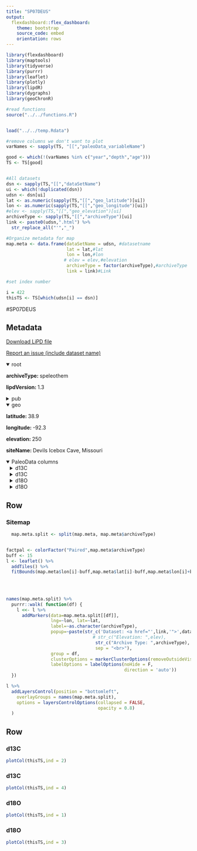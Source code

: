 ```yaml
---
title: "SP07DEUS"
output: 
  flexdashboard::flex_dashboard:
    theme: bootstrap
    source_code: embed
    orientation: rows
---
```


```r
library(flexdashboard)
library(maptools)
library(tidyverse)
library(purrr)
library(leaflet)
library(plotly)
library(lipdR)
library(dygraphs)
library(geoChronR)

#read functions
source("../../functions.R")


load("../../temp.Rdata")

#remove columns we don't want to plot
varNames <- sapply(TS, "[[","paleoData_variableName")

good <- which(!(varNames %in% c("year","depth","age")))
TS <- TS[good]


#All datasets
dsn <- sapply(TS,"[[","dataSetName")
ui <- which(!duplicated(dsn))
udsn <- dsn[ui]
lat <- as.numeric(sapply(TS,"[[","geo_latitude")[ui])
lon <- as.numeric(sapply(TS,"[[","geo_longitude")[ui])
#elev <- sapply(TS,"[[","geo_elevation")[ui]
archiveType <- sapply(TS,"[[","archiveType")[ui]
link <- paste0(udsn,".html") %>% 
  str_replace_all("'","_")

#Organize metadata for map
map.meta <- data.frame(dataSetName = udsn, #datasetname
                       lat = lat,#lat
                       lon = lon,#lon
                      # elev = elev,#elevation
                       archiveType = factor(archiveType),#archiveType
                       link = link)#Link

#set index number

i = 422
thisTS <- TS[which(udsn[i] == dsn)]
```
#SP07DEUS

Metadata {.sidebar}
-------------------------------------
[Download LiPD file](SP07DEUS.lpd)
            

[Report an issue (include dataset name)](https://github.com/nickmckay/LiPDverse/issues)

<details open style="margin-left: 0px">
<summary>root</summary>
<p style="margin-left: 0px"><strong>archiveType: </strong>speleothem
<p style="margin-left: 0px"><strong>lipdVersion: </strong>1.3
</details>
<details>
<summary>pub</summary>
<details style="margin-left: 10px">
<summary>pub1</summary>
<p style="margin-left: 10px"><strong>author: </strong>Denniston, RF
<p style="margin-left: 10px"><strong>pubYear: </strong>2007
<p style="margin-left: 10px"><strong>DOI: </strong>10.1016/j.yqres.2007.04.001
</details>
</details>
<details open style="margin-left: 0px">
<summary>geo</summary>
<p style="margin-left: 0px"><strong>latitude: </strong>38.9
<p style="margin-left: 0px"><strong>longitude: </strong>-92.3
<p style="margin-left: 0px"><strong>elevation: </strong>250
<p style="margin-left: 0px"><strong>siteName: </strong>Devils Icebox Cave, Missouri
</details>
<details open>
<summary>PaleoData columns</summary>
<details style="margin-left: 10px">
<summary>d13C</summary>
<p style="margin-left: 10px"><strong>TSid: </strong>SP07DEUS01A_d13C
<p style="margin-left: 10px"><strong>variableName: </strong>d13C
<p style="margin-left: 10px"><strong>units: </strong>permil
<p style="margin-left: 10px"><strong>description: </strong>carbonate
<details>
<summary>interpretation</summary>
<details style="margin-left: 20px">
<summary>1</summary>
<p style="margin-left: 20px"><strong>basis: </strong>The influence of vegetation changes and changes in the water residence time on d13C of DIC. Drier conditions cause an increase of C4 plants in the vegetation and longer residence times of water in the bedrock (increasing the contribution of bedrock carbonate to DIC). Either one would cause an increase of d13C in the speleothem. Temperature changes may have a similar effect on d13C as would changes  in the rainfall amount but would also affect d18O. Since d18O values are stable a temperature effect therefore can be eliminated.
<p style="margin-left: 20px"><strong>interpDirection: </strong>negative
<p style="margin-left: 20px"><strong>scope: </strong>climate
<p style="margin-left: 20px"><strong>variable: </strong>rainfall amount
<p style="margin-left: 20px"><strong>variableDetail: </strong>more poritive d13C values reflect less rainfall amount
</details>
<details style="margin-left: 20px">
<summary>2</summary>
<p style="margin-left: 20px"><strong>basis: </strong>Increase of d13C may generally be associated with increase of the proportion of C4 plants in the vegetation or increase of the contribution of bedrock carbonate to the DIC - both are more likely in drier conditions. Stable d18O values suggest that changes in temperature were minor.
<p style="margin-left: 20px"><strong>direction: </strong>negative
<p style="margin-left: 20px"><strong>equilibriumEvidence: </strong>repetition test comparing d18O and d13C of two speleothems shows similar trends
<p style="margin-left: 20px"><strong>inferredMaterial: </strong>d13C of DIC
<p style="margin-left: 20px"><strong>integrationTime: </strong>5
<p style="margin-left: 20px"><strong>integrationTimeBasis: </strong>age model
<p style="margin-left: 20px"><strong>integrationTimeUnits: </strong>years
<p style="margin-left: 20px"><strong>scope: </strong>isotope
<p style="margin-left: 20px"><strong>variable: </strong>Change in vegetation composition C3-C4 plants
</details>
</details>
</details>
<details style="margin-left: 10px">
<summary>d13C</summary>
<p style="margin-left: 10px"><strong>TSid: </strong>SP07DEUS02A_d13C
<p style="margin-left: 10px"><strong>variableName: </strong>d13C
<p style="margin-left: 10px"><strong>units: </strong>permil
<p style="margin-left: 10px"><strong>description: </strong>carbonate
<details>
<summary>interpretation</summary>
<details style="margin-left: 20px">
<summary>1</summary>
<p style="margin-left: 20px"><strong>basis: </strong>The influence of vegetation changes and changes in the water residence time on d13C of DIC. Drier conditions cause an increase of C4 plants in the vegetation and longer residence times of water in the bedrock (increasing the contribution of bedrock carbonate to DIC). Either one would cause an increase of d13C in the speleothem. Temperature changes may have a similar effect on d13C as would changes  in the rainfall amount but would also affect d18O. Since d18O values are stable a temperature effect therefore can be eliminated.
<p style="margin-left: 20px"><strong>interpDirection: </strong>negative
<p style="margin-left: 20px"><strong>scope: </strong>climate
<p style="margin-left: 20px"><strong>variable: </strong>rainfall amount
<p style="margin-left: 20px"><strong>variableDetail: </strong>more poritive d13C values reflect less rainfall amount
</details>
<details style="margin-left: 20px">
<summary>2</summary>
<p style="margin-left: 20px"><strong>basis: </strong>Increase of d13C may generally be associated with increase of the proportion of C4 plants in the vegetation or increase of the contribution of bedrock carbonate to the DIC - both are more likely in drier conditions. Stable d18O values suggest that changes in temperature were minor.
<p style="margin-left: 20px"><strong>direction: </strong>negative
<p style="margin-left: 20px"><strong>equilibriumEvidence: </strong>repetition test comparing d18O and d13C of two speleothems shows similar trends
<p style="margin-left: 20px"><strong>inferredMaterial: </strong>d13C of DIC
<p style="margin-left: 20px"><strong>integrationTime: </strong>5
<p style="margin-left: 20px"><strong>integrationTimeBasis: </strong>age model
<p style="margin-left: 20px"><strong>integrationTimeUnits: </strong>years
<p style="margin-left: 20px"><strong>scope: </strong>isotope
<p style="margin-left: 20px"><strong>variable: </strong>Change in vegetation composition C3-C4 plants
</details>
</details>
</details>
<details style="margin-left: 10px">
<summary>d18O</summary>
<p style="margin-left: 10px"><strong>TSid: </strong>SP07DEUS01A
<p style="margin-left: 10px"><strong>variableName: </strong>d18O
<p style="margin-left: 10px"><strong>units: </strong>permil
<p style="margin-left: 10px"><strong>description: </strong>carbonate
<details>
<summary>interpretation</summary>
<details style="margin-left: 20px">
<summary>1</summary>
<p style="margin-left: 20px"><strong>basis: </strong>d18O values are comparatively stable which is interpreted to reflect stable temperature in the region.
<p style="margin-left: 20px"><strong>scope: </strong>climate
</details>
<details style="margin-left: 20px">
<summary>2</summary>
<p style="margin-left: 20px"><strong>basis: </strong>Increase of d13C may generally be associated with increase of the proportion of C4 plants in the vegetation or increase of the contribution of bedrock carbonate to the DIC - both are more likely in drier conditions. Stable d18O values suggest that changes in temperature were minor.
<p style="margin-left: 20px"><strong>direction: </strong>negative
<p style="margin-left: 20px"><strong>equilibriumEvidence: </strong>repetition test comparing d18O and d13C of two speleothems shows similar trends
<p style="margin-left: 20px"><strong>inferredMaterial: </strong>groundwater d18O
<p style="margin-left: 20px"><strong>integrationTime: </strong>5
<p style="margin-left: 20px"><strong>integrationTimeBasis: </strong>age model
<p style="margin-left: 20px"><strong>integrationTimeUnits: </strong>years
<p style="margin-left: 20px"><strong>scope: </strong>isotope
<p style="margin-left: 20px"><strong>variable: </strong>precipitation amount
</details>
</details>
</details>
<details style="margin-left: 10px">
<summary>d18O</summary>
<p style="margin-left: 10px"><strong>TSid: </strong>SP07DEUS02A
<p style="margin-left: 10px"><strong>variableName: </strong>d18O
<p style="margin-left: 10px"><strong>units: </strong>permil
<p style="margin-left: 10px"><strong>description: </strong>carbonate
<details>
<summary>interpretation</summary>
<details style="margin-left: 20px">
<summary>1</summary>
<p style="margin-left: 20px"><strong>basis: </strong>d18O values are comparatively stable which is interpreted to reflect stable temperature in the region.
<p style="margin-left: 20px"><strong>scope: </strong>climate
</details>
<details style="margin-left: 20px">
<summary>2</summary>
<p style="margin-left: 20px"><strong>basis: </strong>Increase of d13C may generally be associated with increase of the proportion of C4 plants in the vegetation or increase of the contribution of bedrock carbonate to the DIC - both are more likely in drier conditions. Stable d18O values suggest that changes in temperature were minor.
<p style="margin-left: 20px"><strong>direction: </strong>negative
<p style="margin-left: 20px"><strong>equilibriumEvidence: </strong>repetition test comparing d18O and d13C of two speleothems shows similar trends
<p style="margin-left: 20px"><strong>inferredMaterial: </strong>groundwater d18O
<p style="margin-left: 20px"><strong>integrationTime: </strong>5
<p style="margin-left: 20px"><strong>integrationTimeBasis: </strong>age model
<p style="margin-left: 20px"><strong>integrationTimeUnits: </strong>years
<p style="margin-left: 20px"><strong>scope: </strong>isotope
<p style="margin-left: 20px"><strong>variable: </strong>precipitation amount
</details>
</details>
</details>

Row
-----------------------------------------------------------------------

### Sitemap

```r
  map.meta.split <- split(map.meta, map.meta$archiveType)


factpal <- colorFactor("Paired",map.meta$archiveType)
buff <- 15
l <- leaflet() %>% 
  addTiles() %>% 
  fitBounds(map.meta$lon[i]-buff,map.meta$lat[i]-buff,map.meta$lon[i]+buff,map.meta$lat[i]+buff)
  

  
  
names(map.meta.split) %>%
  purrr::walk( function(df) {
    l <<- l %>%
      addMarkers(data=map.meta.split[[df]],
                 lng=~lon, lat=~lat,
                 label=~as.character(archiveType),
                 popup=~paste(str_c('Dataset: <a href="',link,'">',dataSetName,'</a>'),
                                 # str_c("Elevation: ",elev),
                                  str_c("Archive Type: ",archiveType),
                                  sep = "<br>"),
                 group = df,
                 clusterOptions = markerClusterOptions(removeOutsideVisibleBounds = F),
                 labelOptions = labelOptions(noHide = F,
                                             direction = 'auto'))
  })

l %>%
  addLayersControl(position = "bottomleft",
    overlayGroups = names(map.meta.split),
    options = layersControlOptions(collapsed = FALSE,
                                   opacity = 0.8)
  )
```

Row {.tabset .tabset-fade}
-----------------------------------------------------------------------

### d13C
```r
plotCol(thisTS,ind = 2)
```

### d13C
```r
plotCol(thisTS,ind = 4)
```

### d18O
```r
plotCol(thisTS,ind = 1)
```

### d18O
```r
plotCol(thisTS,ind = 3)
```
